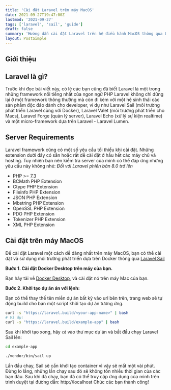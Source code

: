 ```yaml
---
title: 'Cài đặt Laravel trên máy MacOS'
date: 2021-09-27T19:47:00Z
lastmod: '2021-09-27'
tags: ['laravel', 'sail', 'guide']
draft: false
summary: 'Hướng dẫn cài đặt Laravel trên hệ điều hành MacOS thông qua Laravel Sail và Docker'
layout: PostSimple
---
```


## Giới thiệu
<TOCInline toc={props.toc} exclude="Giới thiệu" toHeading={2} />

## Laravel là gì?
Trước khi đọc bài viết này, có lẽ các bạn cũng đã biết Laravel là một trong những framework nổi tiếng nhất của ngon ngữ PHP
Laravel không chỉ dừng lại ở một framework thông thường mà còn đi kèm với một hệ sinh thái các sản phẩm độc đáo dành cho developer, ví dụ như Laravel Sail (môi trường phát triển Laravel cùng với Docker), Laravel Valet (môi trường phát triển cho Macs), Laravel Forge (quản lý server), Laravel Echo (xử lý sự kiện realtime) và một micro-framework dựa trên Laravel - Laravel Lumen.
## Server Requirements
Laravel framework cũng có một số yêu cầu tối thiểu khi cài đặt. Những extension dưới đây có sẵn hoặc rất dễ cài đặt ở hầu hết các máy chủ và hosting. Tuy nhiên bạn nên kiểm tra server của mình có thể đáp ứng những yêu cầu này không nhé:
_Đối với Laravel phiên bản 8.0 trở lên_
-   PHP >= 7.3
-   BCMath PHP Extension
-   Ctype PHP Extension
-   Fileinfo PHP Extension
-   JSON PHP Extension
-   Mbstring PHP Extension
-   OpenSSL PHP Extension
-   PDO PHP Extension
-   Tokenizer PHP Extension
-   XML PHP Extension
## Cài đặt trên máy MacOS
Để cài đặt Laravel một cách dễ dàng nhất trên máy MacOS, bạn có thể cài đặt và sử dụng môi trường phát triển dựa trên Docker thông qua [Laravel Sail](https://laravel.com/docs/8.x/sail)

**Bước 1. Cài đặt Docker Desktop trên máy của bạn.**

Bạn hãy tải về [Docker Desktop](https://www.docker.com/products/docker-desktop), và cài đặt nó trên máy Mac của bạn.

**Bước 2. Khởi tạo dự án án với lệnh:**

Bạn có thể thay thế tên miền dự án bất kỳ vào url bên trên, trang web sẽ tự động build cho bạn một script khởi tạo dự án tương ứng.
```bash
curl -s "https://laravel.build/<your-app-name>" | bash
# Ví dụ:
curl -s "https://laravel.build/example-app" | bash
```
Sau khi khởi tạo xong, hãy `cd` vào thư mục dự án và bắt đầu chạy Laravel Sail lên:
```bash
cd example-app

./vendor/bin/sail up
```
Lần đầu chay, Sail sẽ cần khởi tạo container vì vậy sẽ mất một vài phút. Đừng lo lắng, những lần chạy sau đó sẽ không tốn nhiều thời gian của các bạn đâu.
Sau khi đã chạy, bạn đã có thể truy cập ứng dụng của mình trên trình duyệt tại đường dẫn: http://localhost
Chúc các bạn thành công!